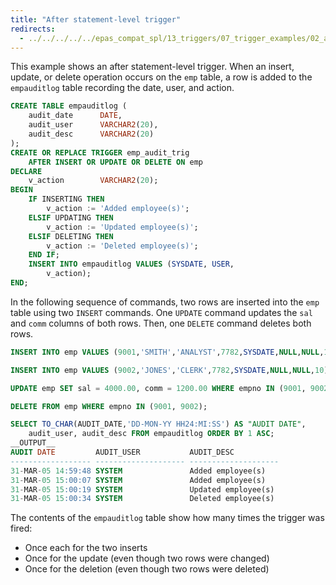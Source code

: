 ```yaml
---
title: "After statement-level trigger"
redirects:
  - ../../../../../epas_compat_spl/13_triggers/07_trigger_examples/02_after_statement_level_trigger #generated for docs/epas/reorg-role-use-case-mode
---
```


<div id="after_statement_level_trigger" class="registered_link"></div>

This example shows an after statement-level trigger. When an insert, update, or delete operation occurs on the `emp` table, a row is added to the `empauditlog` table recording the date, user, and action.

```sql
CREATE TABLE empauditlog (
    audit_date      DATE,
    audit_user      VARCHAR2(20),
    audit_desc      VARCHAR2(20)
);
CREATE OR REPLACE TRIGGER emp_audit_trig
    AFTER INSERT OR UPDATE OR DELETE ON emp
DECLARE
    v_action        VARCHAR2(20);
BEGIN
    IF INSERTING THEN
        v_action := 'Added employee(s)';
    ELSIF UPDATING THEN
        v_action := 'Updated employee(s)';
    ELSIF DELETING THEN
        v_action := 'Deleted employee(s)';
    END IF;
    INSERT INTO empauditlog VALUES (SYSDATE, USER,
        v_action);
END;
```

In the following sequence of commands, two rows are inserted into the `emp` table using two `INSERT` commands. One `UPDATE` command updates the `sal` and `comm` columns of both rows. Then, one `DELETE` command deletes both rows.

```sql
INSERT INTO emp VALUES (9001,'SMITH','ANALYST',7782,SYSDATE,NULL,NULL,10);

INSERT INTO emp VALUES (9002,'JONES','CLERK',7782,SYSDATE,NULL,NULL,10);

UPDATE emp SET sal = 4000.00, comm = 1200.00 WHERE empno IN (9001, 9002);

DELETE FROM emp WHERE empno IN (9001, 9002);

SELECT TO_CHAR(AUDIT_DATE,'DD-MON-YY HH24:MI:SS') AS "AUDIT DATE",
    audit_user, audit_desc FROM empauditlog ORDER BY 1 ASC;
__OUTPUT__
AUDIT DATE         AUDIT_USER           AUDIT_DESC
------------------ -------------------- --------------------
31-MAR-05 14:59:48 SYSTEM               Added employee(s)
31-MAR-05 15:00:07 SYSTEM               Added employee(s)
31-MAR-05 15:00:19 SYSTEM               Updated employee(s)
31-MAR-05 15:00:34 SYSTEM               Deleted employee(s)
```

The contents of the `empauditlog` table show how many times the trigger was fired: 

-  Once each for the two inserts
-  Once for the update (even though two rows were changed)
-  Once for the deletion (even though two rows were deleted)
